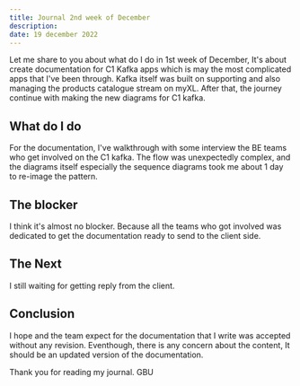```yaml
---
title: Journal 2nd week of December 
description: 
date: 19 december 2022
---
```


Let me share to you about what do I do in 1st week of December, It's about create documentation for C1 Kafka apps which is may the most complicated apps that I've been through. Kafka itself was built on supporting and also managing the products catalogue stream on myXL. After that, the journey continue with making the new diagrams for C1 kafka.

## What do I do
For the documentation, I've walkthrough with some interview the BE teams who get involved on the C1 kafka. The flow was unexpectedly complex, and the diagrams itself especially the sequence diagrams took me about 1 day to re-image the pattern.

## The blocker 
I think it's almost no blocker. Because all the teams who got involved was dedicated to get the documentation ready to send to the client side.

## The Next 
I still waiting for getting reply from the client.

## Conclusion
I hope and the team expect for the documentation that I write was accepted without any revision. Eventhough, there is any concern about the content, It should be an updated version of the documentation. 

Thank you for reading my journal. GBU
